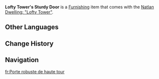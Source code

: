 {{Furnishing Infobox
|id             = 364306
|image          = Item Lofty Tower's Sturdy Door.png
|category       = Decoration
|subcategory    = Room Door
|quality        = 3
|adeptal_energy = 30
|load           = 
|reduced_load   = 
|description    = The standard inner door of a lofty tower, built from a slab of thick, sturdy mountain rock inlaid with a relief design in metal. Not only is it exceptionally sturdy, it also offers unparalleled soundproofing and insulation &mdash; ideal for private spaces. The graffiti on the door is made using specialized phlogiston-based paints, not only extending its lifespan but also providing anti-stain and even mood-enhancing benefits.<br>That being said, given that they are made from stone, these doors require considerable strength to operate and maintain. Slighter individuals, as well those for whom physical strength is not their forte, may want to think carefully before installing such doors...
|source1        = Unlock [[Tletl Ilhuicatl]] Realm Layout
|limited        = 1
}}
'''Lofty Tower's Sturdy Door''' is a [[Furnishing]] item that comes with the [[Natlan Dwelling: "Lofty Tower"]].

==Other Languages==
{{Other Languages
|en       = Lofty Tower's Sturdy Door
|zhs      = 「高塔的强固门扉」
|zhs_rm   = 
|zht      = 「高塔的強固門扉」
|zht_rm   = 
|zh_tl    = 
|ja       = 「高塔の堅固な扉」
|ja_rm    = 
|ja_tl    = 
|ko       = 「고탑의 견고한 대문」
|ko_tl    = 
|es       = Puerta sólida de la torre alta
|es_tl    = High Tower's Solid Door
|fr       = Porte robuste de haute tour
|fr_tl    = High Tower's Robust Door
|ru       = Прочная дверь высокой башни
|ru_tl    = 
|th       = "ประตูสุดแกร่งของหอคอย"
|th_rm    = 
|th_tl    = 
|vi       = Cửa Kiên Cố Của Tháp Cao
|vi_tl    = 
|de       = Solide Tür des hohen Turms
|de_tl    = 
|id       = Pintu Kokoh Menara Megah
|id_tl    = 
|pt       = Portão Fortificado da Torre
|pt_tl    = 
|tr       = Uzun Kulenin Sağlam Kapısı
|tr_tl    = 
|it       = Porta resistente dell'Alta torre
|it_tl    = 
}}

==Change History==
{{Change History|5.3}}

==Navigation==
{{Furnishing Navbox|interior}}

[[fr:Porte robuste de haute tour]]